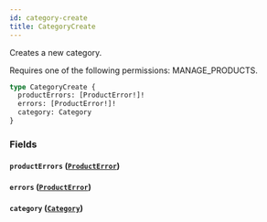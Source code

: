 ```yaml
---
id: category-create
title: CategoryCreate
---
```



Creates a new category. 

Requires one of the following permissions: MANAGE_PRODUCTS.

```graphql
type CategoryCreate {
  productErrors: [ProductError!]!
  errors: [ProductError!]!
  category: Category
}
```


### Fields

#### `productErrors` ([`ProductError`](../../../developer/api-reference/objects/product-error))




#### `errors` ([`ProductError`](../../../developer/api-reference/objects/product-error))




#### `category` ([`Category`](../../../developer/api-reference/objects/category))






